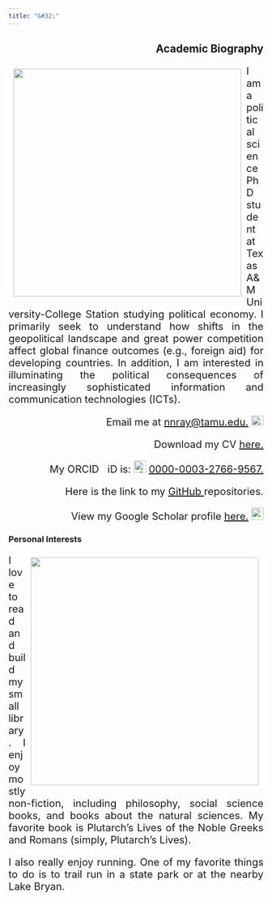 ```yaml
---
title: "&#32;"
---
```

<section>
<h1 align="right"> Academic Biography </h1>
  <p> <img src="Self-Portrait.jpg" style="float:left;padding:10px;width:450px;height:450px;">
  </p>
  <p align="justify" style = "font-size:20px;"> I am a political science PhD student at Texas A&M University-College Station studying political economy. I primarily seek to understand how shifts in the geopolitical landscape and great power competition affect global finance outcomes (e.g., foreign aid) for developing countries. In addition, I am interested in illuminating the political consequences of increasingly sophisticated information and communication technologies (ICTs).
  </p>
  <p style = "font-size:20px;" align="right"> Email me at <a href = "mailto: nnray@tamu.edu">nnray@tamu.edu.</a> <img src="gmail.png" style="width:24px;height:20px;">
  </p>
  <p style = "font-size:20px;" align="right"> Download my CV <a href=Ray_CV.pdf>here. <i class="glyphicon glyphicon-save"></i></a>
  </p>
  <p style = "font-size:20px;" align="right"> My ORCID<i class="fa fa-regular fa-registered" style="font-size: 0.6em;position:absolute;"></i> &nbsp; iD is: <img alt="ORCID logo" src="https://info.orcid.org/wp-content/uploads/2019/11/orcid_16x16.png" width="24" height="24"/> <a href=https://orcid.org/0000-0003-2766-9567> 0000-0003-2766-9567. </a>
  </p>
  <p style = "font-size:20px;" align="right"> Here is the link to my <a href=https://github.com/nnray> GitHub <i class="fa fa-github fa-lg"></i></a> repositories.
  </p>
  <p style = "font-size:20px;" align="right"> View my Google Scholar profile <a href=https://scholar.google.com/citations?hl=en&user=d9-Ls4YAAAAJ>here.</a> <img src="googlescholar.png" style="width:24px;height:24px;">
  </p>

<section>
<h1 align="left"> Personal Interests </h1>
  <p> <img src="Library.jpg" style="float:right;padding:10px;width:450px;height:450px">
  </p>
  <p align="justify" style="font-size:20px;"> I love to read and build my small library. I enjoy mostly non-fiction, including philosophy, social science books, and books about the natural sciences. My favorite book is Plutarch's Lives of the Noble Greeks and Romans (simply, Plutarch's Lives).
  </p>
  <p align="justify" style="font-size:20px;"> I also really enjoy running. One of my favorite things to do is to trail run in a state park or at the nearby Lake Bryan.
  </p>
</section>
